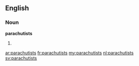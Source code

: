 ==English==

===Noun===
'''parachutists'''

# {{plural of|[[parachutist]]}}

[[ar:parachutists]]
[[fr:parachutists]]
[[my:parachutists]]
[[nl:parachutists]]
[[sv:parachutists]]